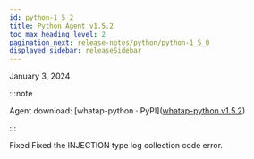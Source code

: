 ```yaml
---
id: python-1_5_2
title: Python Agent v1.5.2
toc_max_heading_level: 2
pagination_next: release-notes/python/python-1_5_0
displayed_sidebar: releaseSidebar
---
```


January 3, 2024

:::note

Agent download: [whatap-python · PyPI]([whatap-python v1.5.2](https://pypi.org/project/whatap-python/1.5.2/))

:::

<Status>Fixed</Status> Fixed the INJECTION type log collection code error.
